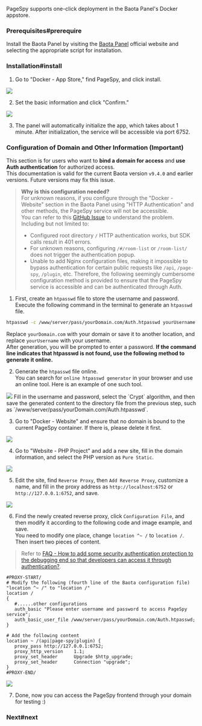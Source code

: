 
PageSpy supports one-click deployment in the Baota Panel's Docker appstore.

### Prerequisites#prerequire

Install the Baota Panel by visiting the [Baota Panel](https://www.bt.cn/new/index.html) official website and selecting the appropriate script for installation.

### Installation#install

1. Go to "Docker - App Store," find PageSpy, and click install.
<img src={BaotaPageSpy} />

2. Set the basic information and click "Confirm."
<img src={BaotaInstall} />

3. The panel will automatically initialize the app, which takes about 1 minute. After initialization, the service will be accessible via port 6752.

### Configuration of Domain and Other Information (Important)

This section is for users who want to **bind a domain for access** and **use Auth authentication** for authorized access.  
This documentation is valid for the current Baota version `v9.4.0` and earlier versions. Future versions may fix this issue.

> **Why is this configuration needed?**  
> For unknown reasons, if you configure through the "Docker - Website" section in the Baota Panel using "HTTP Authentication" and other methods, the PageSpy service will not be accessible.  
> You can refer to this [GitHub Issue](https://github.com/HuolalaTech/page-spy-web/issues/310) to understand the problem.  
> Including but not limited to:
> - Configured root directory `/` HTTP authentication works, but SDK calls result in 401 errors.
> - For unknown reasons, configuring `/#/room-list` or `/room-list/` does not trigger the authentication popup.
> - Unable to add Nginx configuration files, making it impossible to bypass authentication for certain public requests like `/api`, `/page-spy`, `/plugin`, etc.
> Therefore, the following seemingly cumbersome configuration method is provided to ensure that the PageSpy service is accessible and can be authenticated through Auth.

1. First, create an `htpasswd` file to store the username and password. Execute the following command in the terminal to generate an `htpasswd` file.  
```bash
htpasswd -c /www/server/pass/yourDomain.com/Auth.htpasswd yourUsername
```
Replace `yourDomain.com` with your domain or save it to another location, and replace `yourUsername` with your username.  
After generation, you will be prompted to enter a password. **If the command line indicates that htpasswd is not found, use the following method to generate it online.**

2. Generate the `htpasswd` file online.  
You can search for `online htpasswd generator` in your browser and use an online tool. Here is an example of one such tool.  
<img src={GenerateHtpasswd} />  
Fill in the username and password, select the `Crypt` algorithm, and then save the generated content to the directory file from the previous step, such as `/www/server/pass/yourDomain.com/Auth.htpasswd`.

3. Go to "Docker - Website" and ensure that no domain is bound to the current PageSpy container. If there is, please delete it first.  
<img src={BaotaDockerWebsiteNone} />

4. Go to "Website - PHP Project" and add a new site, fill in the domain information, and select the PHP version as `Pure Static`.  
<img src={BaotaWebsiteCreate} />

5. Edit the site, find `Reverse Proxy`, then `Add Reverse Proxy`, customize a name, and fill in the proxy address as `http://localhost:6752` or `http://127.0.0.1:6752`, and save.  
<img src={BaotaWebsiteEdit} />

6. Find the newly created reverse proxy, click `Configuration File`, and then modify it according to the following code and image example, and save.  
You need to modify one place, change `location ^~ /` to `location /`.  
Then insert two pieces of content.  
> Refer to [FAQ - How to add some security authentication protection to the debugging end so that developers can access it through authentication?](./faq#basic-auth).  

```nginx
#PROXY-START/
# Modify the following (fourth line of the Baota configuration file) "location ^~ /" to "location /"
location /
{
   #......other configurations
   auth_basic "Please enter username and password to access PageSpy service";
   auth_basic_user_file /www/server/pass/yourDomain.com/Auth.htpasswd;
}

# Add the following content
location ~ /(api|page-spy|plugin) {
   proxy_pass http://127.0.0.1:6752;
   proxy_http_version    1.1;
   proxy_set_header      Upgrade $http_upgrade;
   proxy_set_header      Connection "upgrade";
}
#PROXY-END/
```
<img src={BaotaWebsiteEditReverseProxy} />

7. Done, now you can access the PageSpy frontend through your domain for testing :)


### Next#next

<DeployNext />